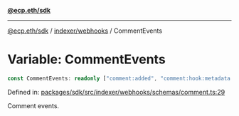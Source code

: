 [**@ecp.eth/sdk**](../../../index.mdx)

***

[@ecp.eth/sdk](/sdk-reference/index.mdx) / [indexer/webhooks](/sdk-reference/indexer/webhooks/index.mdx) / CommentEvents

# Variable: CommentEvents

```ts
const CommentEvents: readonly ["comment:added", "comment:hook:metadata:set", "comment:deleted", "comment:edited", "comment:moderation:status:updated", "comment:reactions:updated"];
```

Defined in: [packages/sdk/src/indexer/webhooks/schemas/comment.ts:29](https://github.com/ecp-eth/comments-monorepo/blob/main/packages/sdk/src/indexer/webhooks/schemas/comment.ts#L29)

Comment events.
